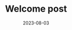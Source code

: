 ---
layout: "@layouts/BlogPost.astro"
title: "Welcome post"
date: "2023-08-03"
description: "Image loading is a major factor in page load times which is why it is important to use responsive images to minimize the amount of data that is transferred to users."
tags: ["HTML", "NodeJS", "Typescript"]
---